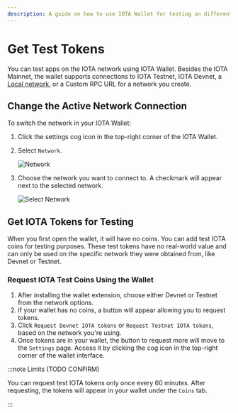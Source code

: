 ```yaml
---
description: A guide on how to use IOTA Wallet for testing on different IOTA networks, including how to switch networks and obtain test IOTA tokens.
---
```

# Get Test Tokens

You can test apps on the IOTA network using IOTA Wallet. Besides the IOTA Mainnet, the wallet supports connections to IOTA Testnet, IOTA Devnet, a [Local network](../../../developer/getting-started/local-network.mdx), or a Custom RPC URL for a network you create.

## Change the Active Network Connection

To switch the network in your IOTA Wallet:

1. Click the settings cog icon in the top-right corner of the IOTA Wallet.
2. Select `Network`.

   ![Network](/img/about-iota/iota-wallet/how-to/test/click-network.png)

3. Choose the network you want to connect to. A checkmark will appear next to the selected network.

   ![Select Network](/img/about-iota/iota-wallet/how-to/test/select-network.png)

## Get IOTA Tokens for Testing

When you first open the wallet, it will have no coins. You can add test IOTA coins for testing purposes. These test tokens have no real-world value and can only be used on the specific network they were obtained from, like Devnet or Testnet.

### Request IOTA Test Coins Using the Wallet

1. After installing the wallet extension, choose either Devnet or Testnet from the network options.
2. If your wallet has no coins, a button will appear allowing you to request tokens.
3. Click `Request Devnet IOTA tokens` or `Request Testnet IOTA tokens`, based on the network you're using.
4. Once tokens are in your wallet, the button to request more will move to the `Settings` page. Access it by clicking the cog icon in the top-right corner of the wallet interface.

:::note Limits (TODO CONFIRM)

You can request test IOTA tokens only once every 60 minutes. After requesting, the tokens will appear in your wallet under the `Coins` tab.

:::
